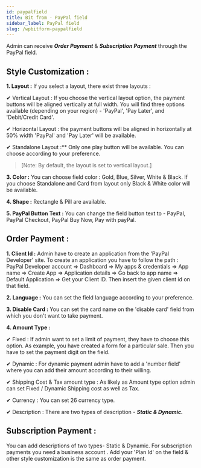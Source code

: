 ```yaml
---
id: paypalfield
title: Bit from - PayPal field
sidebar_label: PayPal field
slug: /wpbitform-paypalfield
---
```


Admin can receive ***Order Payment*** & ***Subscription Payment*** through the PayPal field.

## Style Customization :

**1. Layout :** If you select a layout, there exist three layouts :

✔ Vertical Layout : If you choose the vertical layout option, the payment buttons will be aligned vertically at full width. You will find three options available (depending on your region) - 'PayPal', 'Pay Later', and 'Debit/Credit Card'.

✔ Horizontal Layout : the payment buttons will be aligned in horizontally at 50% width  'PayPal' and 'Pay Later' will be available.

✔ Standalone Layout :** Only one play button will be available. You can choose according to your preference.
> [Note: By default, the layout is set to vertical layout.]

**3. Color :** You can choose field color : Gold, Blue, Silver, White & Black. If you choose Standalone and Card from layout only Black & White color will be available.

**4. Shape :** Rectangle & Pill are available.

**5. PayPal Button Text :** You can change the field button text to - PayPal, PayPal Checkout, PayPal Buy Now, Pay with payPal.

## Order Payment :

**1. Client Id :** Admin have to create an application from the 'PayPal Developer' site. To create an application you have to follow the path :  PayPal Developer account => Dashboard => My apps & credentials => App name => Create App => Application details => Go back to app name => Default Application =>   Get your Client ID. Then insert the given client id on that field.

**2. Language :**  You can set the field language according to your preference.

**3. Disable Card :** You can set the card name on the 'disable card' field from which you don't want to take payment.

**4. Amount Type :**

✔ Fixed : If admin want to set a limit of payment, they have to choose this option. As example, you have created a form for a particular sale. Then you have to set the payment digit on the field.

✔ Dynamic : For dynamic payment admin have to add a 'number field' where you can add their amount according to their willing.      

✔ Shipping Cost & Tax amount type  : As likely as Amount type option admin can set Fixed / Dynamic Shipping cost as well as Tax.

✔ Currency : You can set 26 currency type.

✔ Description : There are two types of description - ***Static & Dynamic.***

## Subscription Payment :
You can add descriptions of two types- Static & Dynamic. For subscription payments you need a business account . Add your 'Plan Id' on the field & other style customization is the same as order payment.